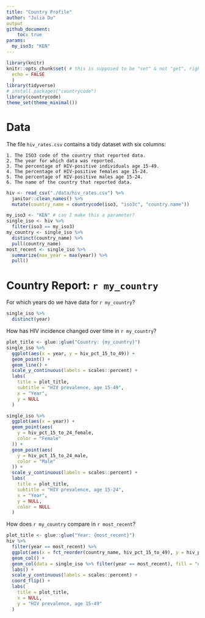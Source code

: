 ```yaml
---
title: "Country Profile"
author: "Julia Du"
output
github_document:
    toc: true
params: 
  my_iso3: "KEN"
---
```


```r
library(knitr)
knitr::opts_chunk$set( # this is supposed to be "set" & not "get", right?
  echo = FALSE
  )
library(tidyverse)
# install.packages("countrycode")
library(countrycode)
theme_set(theme_minimal())
```

# Data

The file `hiv_rates.csv` contains a tidy dataset with six columns:

    1. The ISO3 code of the country that reported data.
    2. The year for which data was reported.
    3. The percentage of HIV-positive individuals age 15-49.
    4. The percentage of HIV-positive females age 15-24.
    5. The percentage of HIV-positive males age 15-24.
    6. The name of the country that reported data.


```r
hiv <- read_csv("./data/hiv_rates.csv") %>%
  janitor::clean_names() %>%
  mutate(country_name = countrycode(iso3, "iso3c", "country.name"))
```

```r
my_iso3 <- "KEN" # can I make this a parameter?
single_iso <- hiv %>%
  filter(iso3 == my_iso3)
my_country <- single_iso %>%
  distinct(country_name) %>%
  pull(country_name)
most_recent <- single_iso %>%
  summarize(max_year = max(year)) %>%
  pull()
```

# Country Report: `r my_country`

For which years do we have data for `r my_country`?

```r
single_iso %>%
  distinct(year)
```

How has HIV incidence changed over time in `r my_country`?

```r
plot_title <- glue::glue("Country: {my_country}")
single_iso %>%
  ggplot(aes(x = year, y = hiv_pct_15_to_49)) +
  geom_point() +
  geom_line() +
  scale_y_continuous(labels = scales::percent) +
  labs(
    title = plot_title,
    subtitle = "HIV prevalence, age 15-49",
    x = "Year",
    y = NULL
  )

single_iso %>%
  ggplot(aes(x = year)) +
  geom_point(aes(
    y = hiv_pct_15_to_24_female,
    color = "Female"
  )) +
  geom_point(aes(
    y = hiv_pct_15_to_24_male,
    color = "Male"
  )) +
  scale_y_continuous(labels = scales::percent) +
  labs(
    title = plot_title,
    subtitle = "HIV prevalence, age 15-24",
    x = "Year",
    y = NULL,
    color = NULL
  )
```

How does `r my_country` compare in `r most_recent`?

```r
plot_title <- glue::glue("Year: {most_recent}")
hiv %>%
  filter(year == most_recent) %>%
  ggplot(aes(x = fct_reorder(country_name, hiv_pct_15_to_49), y = hiv_pct_15_to_49)) +
  geom_col() +
  geom_col(data = single_iso %>% filter(year == most_recent), fill = "dodgerblue") +
  labs() +
  scale_y_continuous(labels = scales::percent) +
  coord_flip() +
  labs(
    title = plot_title,
    x = NULL,
    y = "HIV prevalence, age 15-49"
  )
```
